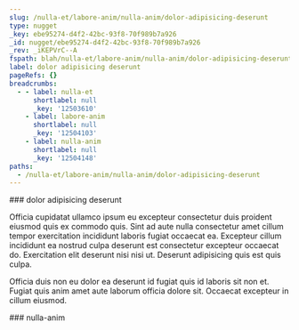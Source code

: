 ```yaml
---
slug: /nulla-et/labore-anim/nulla-anim/dolor-adipisicing-deserunt
type: nugget
_key: ebe95274-d4f2-42bc-93f8-70f989b7a926
_id: nugget/ebe95274-d4f2-42bc-93f8-70f989b7a926
_rev: _iKEPVrC--A
fspath: blah/nulla-et/labore-anim/nulla-anim/dolor-adipisicing-deserunt.md
label: dolor adipisicing deserunt
pageRefs: {}
breadcrumbs:
  - - label: nulla-et
      shortlabel: null
      _key: '12503610'
    - label: labore-anim
      shortlabel: null
      _key: '12504103'
    - label: nulla-anim
      shortlabel: null
      _key: '12504148'
paths:
  - /nulla-et/labore-anim/nulla-anim/dolor-adipisicing-deserunt
---
```


<NuggetArea>
<Nugget slug="/nulla-et/labore-anim/nulla-anim/dolor-adipisicing-deserunt" type="nugget" _key="ebe95274-d4f2-42bc-93f8-70f989b7a926" _id="nugget/ebe95274-d4f2-42bc-93f8-70f989b7a926" _rev="_iKEPVrC--A" fspath="blah/nulla-et/labore-anim/nulla-anim/dolor-adipisicing-deserunt.md" label="dolor adipisicing deserunt" paths="/nulla-et/labore-anim/nulla-anim/dolor-adipisicing-deserunt">
<NuggetBody>
### dolor adipisicing deserunt

Officia cupidatat ullamco ipsum eu excepteur consectetur duis proident eiusmod quis ex commodo quis. Sint ad aute nulla consectetur amet cillum tempor exercitation incididunt laboris fugiat occaecat ea. Excepteur cillum incididunt ea nostrud culpa deserunt est consectetur excepteur occaecat do. Exercitation elit deserunt nisi nisi ut. Deserunt adipisicing quis est quis culpa.

Officia duis non eu dolor ea deserunt id fugiat quis id laboris sit non et. Fugiat quis anim amet aute laborum officia dolore sit. Occaecat excepteur in cillum eiusmod.

</NuggetBody>
<Breadcrumbs>
<Crumbs>
<Crumb _key="12503610" label="nulla-et" /><Crumb _key="12504103" label="labore-anim" /><Crumb _key="12504148" label="nulla-anim" />
</Crumbs>
</Breadcrumbs>
</Nugget>

<NuggetsInbound>
</NuggetsInbound>
<NuggetsOutbound>
</NuggetsOutbound>
</NuggetArea>
<PassagesInbound>
<Passage direction="inbound" type="passage" _key="12504148" _id="passage/12504148" _rev="_iKEPVrC--_" label="nulla-anim" passage="nulla-anim" fspath="blah/nulla-et/labore-anim/nulla-anim" paths="/nulla-et/labore-anim/nulla-anim" slug="/nulla-et/labore-anim/nulla-anim">
<NuggetBody>
### nulla-anim

</NuggetBody>
<Breadcrumbs>
<Crumbs>
<Crumb _key="12503610" label="nulla-et" /><Crumb _key="12504103" label="labore-anim" />
</Crumbs>
</Breadcrumbs>
</Passage>

</PassagesInbound>
<PassagesOutbound>
</PassagesOutbound>